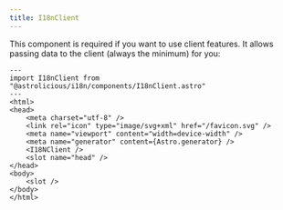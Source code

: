 ```yaml
---
title: I18nClient
---
```


This component is required if you want to use client features. It allows passing data to the client (always the minimum) for you:

```astro title="src/layouts/Layout.astro" ins={2,10}
---
import I18nClient from "@astrolicious/i18n/components/I18nClient.astro"
---
<html>
<head>
    <meta charset="utf-8" />
    <link rel="icon" type="image/svg+xml" href="/favicon.svg" />
    <meta name="viewport" content="width=device-width" />
    <meta name="generator" content={Astro.generator} />
    <I18NClient />
    <slot name="head" />
</head>
<body>
    <slot />
</body>
</html>
```